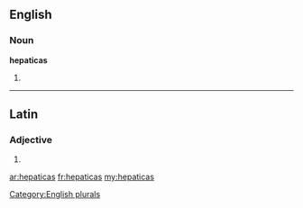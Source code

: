 ==English==

===Noun===
'''hepaticas'''

# {{plural of|[[hepatica]]}}

[[Category:English plurals]]

----

==Latin==

===Adjective===
{{la-adj-form|hēpaticās}}

# {{inflection of|hepaticus|hēpaticus|acc|f|p|lang=la}}

[[ar:hepaticas]]
[[fr:hepaticas]]
[[my:hepaticas]]